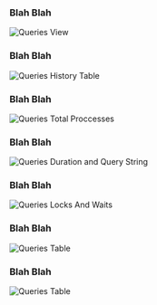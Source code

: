 ### Blah Blah


<img
  className="block dark:block"
  src="/images/queries/full-page.jpg"
  alt="Queries View"
/>


### Blah Blah

<img
  className="block dark:block"
  src="/images/queries/history.jpg"
  alt="Queries History Table"
/>

### Blah Blah

<img
  className="block dark:block"
  src="/images/queries/total-processes.jpg"
  alt="Queries Total Proccesses"
/>

### Blah Blah

<img
  className="block dark:block"
  src="/images/queries/query-and-duration.jpg"
  alt="Queries Duration and Query String"
/>  

### Blah Blah

<img
  className="block dark:block"
  src="/images/queries/locks-and-waits.jpg"
  alt="Queries Locks And Waits"
/>  

### Blah Blah

<img
  className="block dark:block"
  src="/images/queries/table.jpg"
  alt="Queries Table"
/>  

### Blah Blah

<img
  className="block dark:block"
  src="/images/queries/table.jpg"
  alt="Queries Table"
/>  